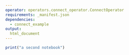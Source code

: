 ```yaml
---
operator: operators.connect_operator.ConnectOperator
requirements: _manifest.json
dependencies:
  - connect_example
output:
  html_document
---
```


```r
print("a second notebook")
```
